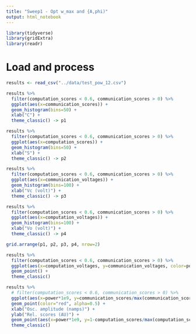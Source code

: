 ```yaml
---
title: "Sweep1 - Opt w_max and {A,phi)"
output: html_notebook
---
```


```r
library(tidyverse)
library(gridExtra)
library(readr)
```

# Load and process

```r
results <- read_csv("../data/test_pow_12.csv")
```

```r
results %>% 
  filter(computation_scores < 0.6, communication_scores > 0) %>%
  ggplot(aes(x=communication_scores)) +
  geom_histogram(bins=50) + 
  xlab("C") +
  theme_classic() -> p1

results %>% 
  filter(computation_scores < 0.6, communication_scores > 0) %>%
  ggplot(aes(x=computation_scores)) +
  geom_histogram(bins=50) + 
  xlab("S") +
  theme_classic() -> p2

results %>% 
  filter(computation_scores < 0.6, communication_scores > 0) %>%
  ggplot(aes(x=communication_voltages)) +
  geom_histogram(bins=100) +
  xlab("Vc (volt)") +
  theme_classic() -> p3

results %>% 
  filter(computation_scores < 0.6, communication_scores > 0) %>%
  ggplot(aes(x=computation_voltages)) +
  geom_histogram(bins=100) +
  xlab("Vo (volt)") +
  theme_classic() -> p4

grid.arrange(p1, p2, p3, p4, nrow=2)
```


```r
results %>% 
  filter(computation_scores < 0.6, communication_scores > 0) %>%
  ggplot(aes(x=computation_voltages, y=communication_voltages, color=power)) +
  geom_point() + 
  theme_classic()
```

```r
results %>% 
  # filter(computation_scores < 0.6, communication_scores > 0) %>%
  ggplot(aes(x=power*1e9, y=communication_scores/max(communication_scores))) +
  geom_point(color="red", alpha=0.5) + 
  xlab("Osc. amplitude (namps)") +
  ylab("Rel. scores (AU)") +
  geom_point(aes(x=power*1e9, y=1-computation_scores/max(computation_scores)), color="purple") + 
  theme_classic()
```
